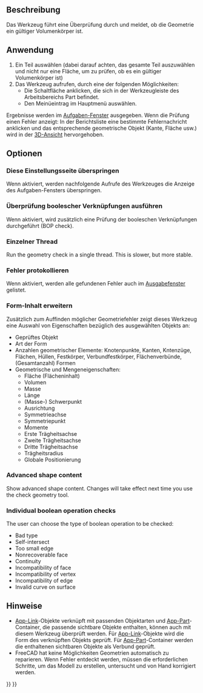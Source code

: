 <languages/>

{{Docnav/de
|[[Part_XOR/de|XOdeR]]
|[[Part_Defeaturing/de|FormelementEntfernen]]
|[[Part_Workbench/de|Part]]
|IconL=Part_XOR.svg
|IconR=Part_Defeaturing.svg
|IconC=Workbench_Part.svg
}}

{{GuiCommand/de
|Name=Part CheckGeometry‏‎
|Name/de=Part GeometriePrüfen
|MenuLocation=Formteil → Geometrie überprüfen
|Workbenches=[[Part_Workbench/de|Part]]
}}

<span id="Description"></span>
==Beschreibung==

Das Werkzeug {{Button|[[Image:Part_CheckGeometry.svg|16px]] [[Part_CheckGeometry|Part GeometriePrüfen]]}} führt eine Überprüfung durch und meldet, ob die Geometrie ein gültiger Volumenkörper ist.

<span id="Usage"></span>
==Anwendung==

# Ein Teil auswählen (dabei darauf achten, das gesamte Teil auszuwählen und nicht nur eine Fläche, um zu prüfen, ob es ein gültiger Volumenkörper ist) 
# Das Werkzeug aufrufen, durch eine der folgenden Möglichkeiten:
#* Die Schaltfläche {{Button|[[Image:Part_CheckGeometry.svg|16px]] Geometrie überprüfen}} anklicken, die sich in der Werkzeugleiste des Arbeitsbereichs Part befindet.
#* Den Meinüeintrag {{MenuCommand|Formteil → [[Image:Part_CheckGeometry.svg|16px]] Geometrie überprüfen}} im Hauptmenü auswählen.

Ergebnisse werden im [[Task_panel/de|Aufgaben-Fenster]] ausgegeben. Wenn die Prüfung einen Fehler anzeigt: In der Berichtsliste eine bestimmte Fehlernachricht anklicken und das entsprechende geometrische Objekt (Kante, Fläche usw.) wird in der [[3D_view/de|3D-Ansicht]] hervorgehoben.

<span id="Options"></span>
==Optionen==

<span id="Skip_settings_page"></span>
===Diese Einstellungsseite überspringen===

Wenn aktiviert, werden nachfolgende Aufrufe des Werkzeuges die Anzeige des Aufgaben-Fensters {{MenuCommand|Einstellungen}} überspringen.

<span id="Run_boolean_operation_check"></span>
===Überprüfung boolescher Verknüpfungen ausführen===

Wenn aktiviert, wird zusätzlich eine Prüfung der booleschen Verknüpfungen durchgeführt (BOP check).

<span id="Single-threaded"></span>
===Einzelner Thread===

Run the geometry check in a single thread. This is slower, but more stable.

<span id="Log_errors"></span>
===Fehler protokollieren===

Wenn aktiviert, werden alle gefundenen Fehler auch im [[Report_view/de|Ausgabefenster]] gelistet.

<span id="Expand_shape_Content"></span>
===Form-Inhalt erweitern===

Zusätzlich zum Auffinden möglicher Geometriefehler zeigt dieses Werkzeug eine Auswahl von Eigenschaften bezüglich des ausgewählten Objekts an:
* Geprüftes Objekt
* Art der Form
* Anzahlen geometrischer Elemente: Knotenpunkte, Kanten, Kntenzüge, Flächen, Hüllen, Festkörper, Verbundfestkörper, Flächenverbünde, (Gesamtanzahl) Formen
* Geometrische und Mengeneigenschaften:
** Fläche (Flächeninhalt)
** Volumen
** Masse
** Länge
** (Masse-) Schwerpunkt
** Ausrichtung
** Symmetrieachse
** Symmetriepunkt
** Momente
** Erste Trägheitsachse
** Zweite Trägheitsachse
** Dritte Trägheitsachse
** Trägheitsradius
** Globale Positionierung

===Advanced shape content===

Show advanced shape content. Changes will take effect next time you use the check geometry tool.

===Individual boolean operation checks===

The user can choose the type of boolean operation to be checked:
* Bad type
* Self-intersect
* Too small edge
* Nonrecoverable face
* Continuity
* Incompatibility of face
* Incompatibility of vertex
* Incompatibility of edge
* Invalid curve on surface

<span id="Notes"></span>
==Hinweise==

* [[App_Link/de|App-Link]]-Objekte verknüpft mit passenden Objektarten und [[App_Part/de|App-Part]]-Container, die passende sichtbare Objekte enthalten, können auch mit diesem Werkzeug überprüft werden. Für [[App_Link/de|App-Link]]-Objekte wird die Form des verknüpften Objekts geprüft. Für [[App_Part/de|App-Part]]-Container werden die enthaltenen sichtbaren Objekte als Verbund geprüft. {{Version/de|0.20}}
* FreeCAD hat keine Möglichkeiten Geometrien automatisch zu reparieren. Wenn Fehler entdeckt werden, müssen die erforderlichen Schritte, um das Modell zu erstellen, untersucht und von Hand korrigiert werden.


{{Docnav/de
|[[Part_XOR/de|XOdeR]]
|[[Part_Defeaturing/de|FormelementEntfernen]]
|[[Part_Workbench/de|Part]]
|IconL=Part_XOR.svg
|IconR=Part_Defeaturing.svg
|IconC=Workbench_Part.svg
}}

{{Part_Tools_navi{{#translation:}}}}
{{Userdocnavi{{#translation:}}}}